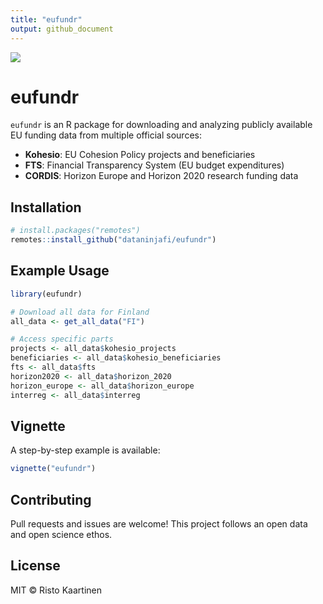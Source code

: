 ```yaml
---
title: "eufundr"
output: github_document
---
```


![](man/figures/eufundr.png)

# eufundr

`eufundr` is an R package for downloading and analyzing publicly available EU funding data from multiple official sources:

- **Kohesio**: EU Cohesion Policy projects and beneficiaries
- **FTS**: Financial Transparency System (EU budget expenditures)
- **CORDIS**: Horizon Europe and Horizon 2020 research funding data

## Installation

```r
# install.packages("remotes")
remotes::install_github("dataninjafi/eufundr")
```

## Example Usage

```r
library(eufundr)

# Download all data for Finland
all_data <- get_all_data("FI")

# Access specific parts
projects <- all_data$kohesio_projects
beneficiaries <- all_data$kohesio_beneficiaries
fts <- all_data$fts
horizon2020 <- all_data$horizon_2020
horizon_europe <- all_data$horizon_europe
interreg <- all_data$interreg
```

## Vignette

A step-by-step example is available:

```r
vignette("eufundr")
```

## Contributing

Pull requests and issues are welcome! This project follows an open data and open science ethos.

## License

MIT © Risto Kaartinen
